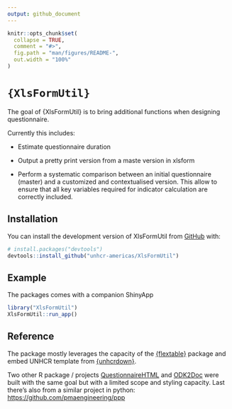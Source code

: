 ```yaml
---
output: github_document
---
```


<!-- README.md is generated from README.Rmd. Please edit that file -->

```r
knitr::opts_chunk$set(
  collapse = TRUE,
  comment = "#>",
  fig.path = "man/figures/README-",
  out.width = "100%"
)
```

# `{XlsFormUtil}`

<!-- badges: start -->
<!-- badges: end -->

The goal of {XlsFormUtil} is to bring additional functions when designing questionnaire.

Currently this includes:

 * Estimate questionnaire duration

 * Output a pretty print version from a maste version in xlsform

 * Perform a systematic comparison between an initial questionnaire (master) and a customized and contextualised version. This allow to ensure that all key variables required for indicator calculation are correctly included.
 
 

## Installation

You can install the development version of XlsFormUtil from [GitHub](https://github.com/unhcr-americas/XlsFormUtil) with:

``` r
# install.packages("devtools")
devtools::install_github("unhcr-americas/XlsFormUtil")
```

## Example

The packages comes with a companion ShinyApp

``` r
library("XlsFormUtil")
XlsFormUtil::run_app()
```


## Reference

The package mostly leverages the capacity of the [{flextable}](https://ardata-fr.github.io/flextable-book/layout.html) package and embed UNHCR template from [{unhcrdown}](https://vidonne.github.io/unhcrdown/).

Two other R package / projects [QuestionnaireHTML](https://github.com/hedibmustapha/QuestionnaireHTML) and [ODK2Doc](https://github.com/zaeendesouza/ODK2Doc) were built with the same goal but with a limited scope and styling capacity. Last there's also from a similar project in python: [https://github.com/pmaengineering/ppp](https://github.com/pmaengineering/ppp)
